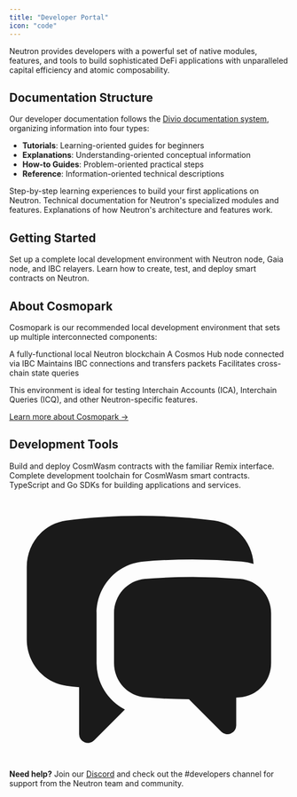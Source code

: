 ```yaml
---
title: "Developer Portal"
icon: "code"
---
```


Neutron provides developers with a powerful set of native modules, features, and tools to build sophisticated DeFi applications with unparalleled capital efficiency and atomic composability.

## Documentation Structure

Our developer documentation follows the [Divio documentation system](https://documentation.divio.com/), organizing information into four types:
- **Tutorials**: Learning-oriented guides for beginners
- **Explanations**: Understanding-oriented conceptual information
- **How-to Guides**: Problem-oriented practical steps
- **Reference**: Information-oriented technical descriptions

<CardGroup cols={3}>
  <Card title="Tutorials" icon="book-open" href="/developers/tutorials/overview">
    Step-by-step learning experiences to build your first applications on Neutron.
  </Card>
  
  <Card title="Module Explanations" icon="cubes" href="/developers/modules/overview">
    Technical documentation for Neutron's specialized modules and features.
  </Card>
  
  <Card title="Concepts" icon="puzzle-piece" href="/concepts/integrated-architecture">
    Explanations of how Neutron's architecture and features work.
  </Card>
</CardGroup>

## Getting Started

<CardGroup cols={2}>
  <Card title="Cosmopark Development Environment" icon="cubes" href="/developers/tutorials/onboarding/cosmopark">
    Set up a complete local development environment with Neutron node, Gaia node, and IBC relayers.
  </Card>
  
  <Card title="CosmWasm Smart Contracts" icon="code" href="/developers/tutorials/introduction_to_cosmwasm">
    Learn how to create, test, and deploy smart contracts on Neutron.
  </Card>
</CardGroup>

## About Cosmopark

Cosmopark is our recommended local development environment that sets up multiple interconnected components:

<CardGroup cols={2}>
  <Card title="Neutron Node" icon="server">
    A fully-functional local Neutron blockchain
  </Card>
  
  <Card title="Gaia Node" icon="globe">
    A Cosmos Hub node connected via IBC
  </Card>
  
  <Card title="Hermes IBC Relayer" icon="arrows-left-right">
    Maintains IBC connections and transfers packets
  </Card>
  
  <Card title="Neutron ICQ Relayer" icon="magnifying-glass">
    Facilitates cross-chain state queries
  </Card>
</CardGroup>

<div className="mt-4">
  <p>This environment is ideal for testing Interchain Accounts (ICA), Interchain Queries (ICQ), and other Neutron-specific features.</p>
  <a href="/developers/tutorials/onboarding/cosmopark" className="text-primary hover:underline">Learn more about Cosmopark →</a>
</div>

## Development Tools

<CardGroup cols={3}>
  <Card title="Remix IDE Plugin" icon="puzzle-piece" href="/developers/tutorials/cosmwasm_remix">
    Build and deploy CosmWasm contracts with the familiar Remix interface.
  </Card>
  
  <Card title="WasmKit" icon="toolbox" href="/developers/tutorials/cosmwasm_wasmkit">
    Complete development toolchain for CosmWasm smart contracts.
  </Card>
  
  <Card title="Neutron SDK" icon="code" href="https://github.com/neutron-org/neutron-sdk" target="_blank" rel="noopener noreferrer">
    TypeScript and Go SDKs for building applications and services.
  </Card>
</CardGroup>

<Card className="mt-6">
  <div className="flex items-center">
    <div className="mr-3">
      <svg xmlns="http://www.w3.org/2000/svg" viewBox="0 0 24 24" fill="currentColor" className="w-6 h-6 text-primary">
        <path d="M4.913 2.658c2.075-.27 4.19-.408 6.337-.408 2.147 0 4.262.139 6.337.408 1.922.25 3.291 1.861 3.405 3.727a4.403 4.403 0 00-1.032-.211 50.89 50.89 0 00-8.42 0c-2.358.196-4.04 2.19-4.04 4.434v4.286a4.47 4.47 0 002.433 3.984L7.28 21.53A.75.75 0 016 21v-4.03a48.527 48.527 0 01-1.087-.128C2.905 16.58 1.5 14.833 1.5 12.862V6.638c0-1.97 1.405-3.718 3.413-3.979z" />
        <path d="M15.75 7.5c-1.376 0-2.739.057-4.086.169C10.124 7.797 9 9.103 9 10.609v4.285c0 1.507 1.128 2.814 2.67 2.94 1.243.102 2.5.157 3.768.165l2.782 2.781a.75.75 0 001.28-.53v-2.39l.33-.026c1.542-.125 2.67-1.433 2.67-2.94v-4.286c0-1.505-1.125-2.811-2.664-2.94A49.392 49.392 0 0015.75 7.5z" />
      </svg>
    </div>
    <div>
      <strong>Need help?</strong> Join our <a href="https://discord.gg/neutron" className="text-primary hover:underline">Discord</a> and check out the #developers channel for support from the Neutron team and community.
    </div>
  </div>
</Card> 